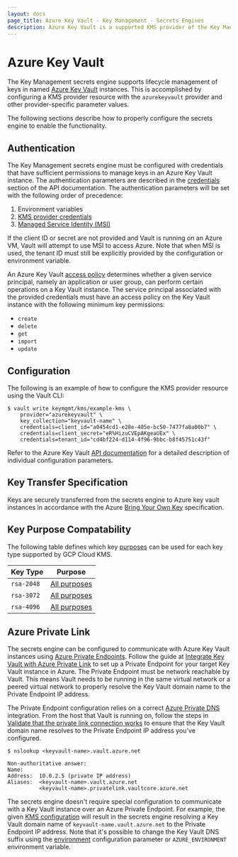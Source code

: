 ```yaml
---
layout: docs
page_title: Azure Key Vault - Key Management - Secrets Engines
description: Azure Key Vault is a supported KMS provider of the Key Management secrets engine.
---
```


# Azure Key Vault

The Key Management secrets engine supports lifecycle management of keys in named
[Azure Key Vault](https://docs.microsoft.com/en-us/azure/key-vault/) instances.
This is accomplished by configuring a KMS provider resource with the `azurekeyvault`
provider and other provider-specific parameter values.

The following sections describe how to properly configure the secrets engine to enable
the functionality.

## Authentication

The Key Management secrets engine must be configured with credentials that have sufficient
permissions to manage keys in an Azure Key Vault instance. The authentication parameters are
described in the [credentials](/api/secret/key-management/azurekeyvault#credentials) section
of the API documentation. The authentication parameters will be set with the following order
of precedence:

1. Environment variables
2. [KMS provider credentials](/api/secret/key-management/azurekeyvault#credentials)
3. [Managed Service Identity (MSI)](https://docs.microsoft.com/en-us/azure/active-directory/managed-service-identity/overview)

If the client ID or secret are not provided and Vault is running on an Azure VM, Vault will attempt
to use MSI to access Azure. Note that when MSI is used, the tenant ID must still be explicitly provided
by the configuration or environment variable.

An Azure Key Vault [access policy](https://docs.microsoft.com/en-us/azure/key-vault/general/assign-access-policy-portal)
determines whether a given service principal, namely an application or user group, can perform certain
operations on a Key Vault instance. The service principal associated with the provided credentials must
have an access policy on the Key Vault instance with the following minimum key permissions:

- `create`
- `delete`
- `get`
- `import`
- `update`

## Configuration

The following is an example of how to configure the KMS provider resource using the Vault CLI:

```text
$ vault write keymgmt/kms/example-kms \
    provider="azurekeyvault" \
    key_collection="keyvault-name" \
    credentials=client_id="a0454cd1-e28e-405e-bc50-7477fa8a00b7" \
    credentials=client_secret="eR%HizuCVEpAKgeaUEx" \
    credentials=tenant_id="cd4bf224-d114-4f96-9bbc-b8f45751c43f"
```

Refer to the Azure Key Vault [API documentation](/api/secret/key-management/azurekeyvault)
for a detailed description of individual configuration parameters.

## Key Transfer Specification

Keys are securely transferred from the secrets engine to Azure key vault instances in accordance
with the Azure [Bring Your Own Key](https://docs.microsoft.com/en-us/azure/key-vault/keys/byok-specification)
specification.

## Key Purpose Compatability

The following table defines which key [purposes](/api-docs/secret/key-management#purpose) can be used
for each key type supported by GCP Cloud KMS.

| Key Type       | Purpose                                                 |
| -------------- | ------------------------------------------------------- |
| `rsa-2048`     | [All purposes](/api-docs/secret/key-management#purpose) |
| `rsa-3072`     | [All purposes](/api-docs/secret/key-management#purpose) |
| `rsa-4096`     | [All purposes](/api-docs/secret/key-management#purpose) |

## Azure Private Link

The secrets engine can be configured to communicate with Azure Key Vault instances
using [Azure Private Endpoints](https://docs.microsoft.com/en-us/azure/private-link/private-endpoint-overview).
Follow the guide at [Integrate Key Vault with Azure Private Link](https://docs.microsoft.com/en-us/azure/key-vault/general/private-link-service?tabs=portal)
to set up a Private Endpoint for your target Key Vault instance in Azure. The Private Endpoint must
be network reachable by Vault. This means Vault needs to be running in the same virtual network or
a peered virtual network to properly resolve the Key Vault domain name to the Private Endpoint IP
address.

The Private Endpoint configuration relies on a correct [Azure Private DNS](https://docs.microsoft.com/en-us/azure/dns/private-dns-overview)
integration. From the host that Vault is running on, follow the steps in
[Validate that the private link connection works](https://docs.microsoft.com/en-us/azure/key-vault/general/private-link-service?tabs=portal#validate-that-the-private-link-connection-works)
to ensure that the Key Vault domain name resolves to the Private Endpoint IP address you've configured.

```
$ nslookup <keyvault-name>.vault.azure.net

Non-authoritative answer:
Name:
Address:  10.0.2.5 (private IP address)
Aliases:  <keyvault-name>.vault.azure.net
          <keyvault-name>.privatelink.vaultcore.azure.net
```

The secrets engine doesn't require special configuration to communicate with a Key Vault instance
over an Azure Private Endpoint. For example, the given [KMS configuration](/docs/secrets/key-management/azurekeyvault#configuration)
will result in the secrets engine resolving a Key Vault domain name of `keyvault-name.vault.azure.net`
to the Private Endpoint IP address. Note that it's possible to change the Key Vault DNS suffix using the
[environment](/api-docs/secret/key-management/azurekeyvault#environment)
configuration parameter or `AZURE_ENVIRONMENT` environment variable.
